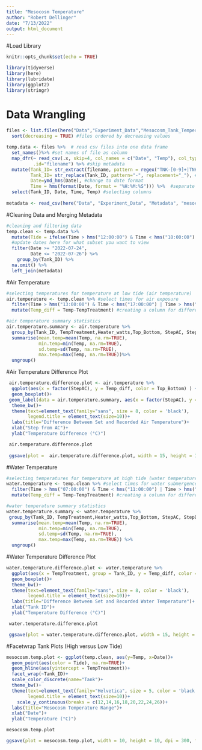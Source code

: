 ```yaml
---
title: "Mesocosm Temperature"
author: "Robert Dellinger"
date: "7/13/2022"
output: html_document
---
```


#Load Library

```r
knitr::opts_chunk$set(echo = TRUE)

library(tidyverse)
library(here)
library(lubridate)
library(ggplot2)
library(stringr)

```

# Data Wrangling

```r

files <- list.files(here("Data","Experiment_Data","Mesocosm_Tank_Temperatures"), pattern = ".csv", full.names = TRUE) %>% 
  sort(decreasing = TRUE) #files ordered by decreasing values

temp.data <- files %>%  # read csv files into one data frame
  set_names()%>% #set names of file as column
  map_dfr(~ read_csv(.x, skip=4, col_names = c("Date", "Temp"), col_types = list(col_character(), col_double())), 
          .id="filename") %>% #skip metadata
  mutate(Tank_ID= str_extract(filename, pattern = regex("TNK-[0-9]+|TNK-[A-Z]{3}")), #string extract from file name
         Tank_ID= str_replace(Tank_ID, pattern="-", replacement="_"), #replace pattern 
         Date=ymd_hms(Date), #change to date format
         Time = hms(format(Date, format = "%H:%M:%S"))) %>%  #separate date and time columns 
  select(Tank_ID, Date, Time, Temp) #selecting columns 
  
metadata <- read_csv(here("Data", "Experiment_Data", "Metadata", "mesocosmmetadata.csv"))

```

#Cleaning Data and Merging Metadata

```r

#cleaning and filtering data
temp.clean <- temp.data %>% 
  mutate(Tide = ifelse(Time > hms("12:00:00") & Time < hms("18:00:00") | Time > hms("00:00:00") & Time < hms("06:00:00"), "Low","High")) %>% #tide column
  #update dates here for what subset you want to view
  filter(Date >= "2022-07-24",
         Date <= "2022-07-26") %>% 
    group_by(Tank_ID) %>% 
  na.omit() %>% 
  left_join(metadata)

```

#Air Temperature

```r

#selecting temperatures for temperature at low tide (air temperature)
air.temperature <- temp.clean %>% #select times for air exposure
  filter(Time > hms("13:00:00") & Time < hms("17:00:00") | Time > hms("01:00:00") & Time < hms("05:00:00")) %>%
  mutate(Temp_diff = Temp-TempTreatment) #creating a column for difference between set and recorded temperatures

#air temperature summary statistics 
air.temperature.summary <- air.temperature %>% 
  group_by(Tank_ID, TempTreatment,Heater_watts,Top_Bottom, StepAC, StepDoor) %>% 
  summarise(mean.temp=mean(Temp, na.rm=TRUE),
            min.temp=min(Temp, na.rm=TRUE),
            sd.temp=sd(Temp, na.rm=TRUE),
            max.temp=max(Temp, na.rm=TRUE))%>%
  ungroup()


```

#Air Temperature Difference Plot

```r

 air.temperature.difference.plot <- air.temperature %>%
  ggplot(aes(x = factor(StepAC), y = Temp_diff, color = Top_Bottom) ) +
  geom_boxplot()+
 geom_label(data = air.temperature.summary, aes(x = factor(StepAC), y = mean.temp, label = Tank_ID))+
  theme_bw()+
  theme(text=element_text(family="sans", size = 8, color = 'black'),
        legend.title = element_text(size=10))+
  labs(title="Difference Between Set and Recorded Air Temperature")+
  xlab("Step from AC")+
  ylab("Temperature Difference (°C)")

 air.temperature.difference.plot 
 
 ggsave(plot =  air.temperature.difference.plot, width = 15, height = 10, dpi = 500, filename = "air.temp.difference.plot.png")

```

#Water Temperature

```r

#selecting temperatures for temperature at high tide (water temperature)
water.temperature <- temp.clean %>% #select times for water submergence
  filter(Time > hms("07:00:00") & Time < hms("11:00:00") | Time > hms("19:00:00") & Time < hms("23:00:00")) %>%
  mutate(Temp_diff = Temp-TempTreatment) #creating a column for difference between set and recorded temperatures

#water temperature summary statistics 
water.temperature.summary <- water.temperature %>% 
 group_by(Tank_ID, TempTreatment,Heater_watts,Top_Bottom, StepAC, StepDoor) %>% 
  summarise(mean.temp=mean(Temp, na.rm=TRUE), 
            min.temp=min(Temp, na.rm=TRUE),
            sd.temp=sd(Temp, na.rm=TRUE),
            max.temp=max(Temp, na.rm=TRUE)) %>%
  ungroup()

```

#Water Temperature Difference Plot

```r

water.temperature.difference.plot <- water.temperature %>%
  ggplot(aes(x = TempTreatment, group = Tank_ID, y = Temp_diff, color = Heater_watts)) +
  geom_boxplot()+
  theme_bw()+
  theme(text=element_text(family="sans", size = 8, color = 'black'),
        legend.title = element_text(size=10))+
  labs(title="Difference Between Set and Recorded Water Temperature")+
  xlab("Tank ID")+
  ylab("Temperature Difference (°C)")

 water.temperature.difference.plot 

 ggsave(plot = water.temperature.difference.plot, width = 15, height = 10, dpi = 500, filename = "water.temperature.difference.plot.png")
```

#Facetwrap Tank Plots (High versus Low Tide)

```r

mesocosm.temp.plot <- ggplot(temp.clean, aes(y=Temp, x=Date))+
  geom_point(aes(color = Tide), na.rm=TRUE)+
  geom_hline(aes(yintercept = TempTreatment))+
  facet_wrap(~Tank_ID)+
  scale_color_discrete(name="Tank")+
  theme_bw()+
  theme(text=element_text(family="Helvetica", size = 5, color = 'black'),
        legend.title = element_text(size=10))+
    scale_y_continuous(breaks = c(12,14,16,18,20,22,24,26))+
  labs(title="Mesocosm Temperature Range")+
  xlab("Date")+
  ylab("Temperature (°C)")

mesocosm.temp.plot

ggsave(plot = mesocosm.temp.plot, width = 10, height = 10, dpi = 300, filename = "mesocosm.temp.plotJuly25.png")



```
